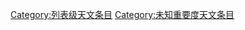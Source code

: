 {{categoryTOC}}
{{empty category}}

[[Category:列表级天文条目|Category:列表级天文条目]]
[[Category:未知重要度天文条目|Category:未知重要度天文条目]]